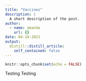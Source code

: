 ```yaml
---
title: "Vaccines"
description: |
  A short description of the post.
author:
  - name: amanda
    url: {}
date: 04-10-2021
output:
  distill::distill_article:
    self_contained: false
---
```



```r
knitr::opts_chunk$set(echo = FALSE)
```

Testing Testing

